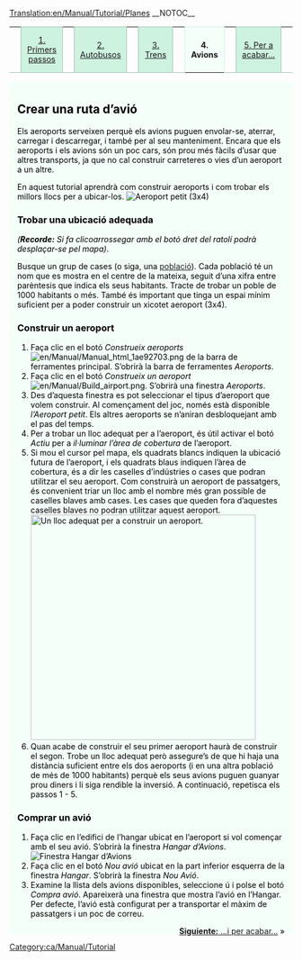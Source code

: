 [[Translation:en/Manual/Tutorial/Planes]]
__NOTOC__
{| width="100%" cellspacing="0" cellpadding="0" valign="top" border="0" style="margin-bottom: 0; margin-left: 1px;" |
| style="border: 0; border-bottom:1px solid #a3bfb1; background:none; width:2%" | &nbsp;
| style="padding:0 .3em; background-color:#cef2e0; font-size:90%; border:solid 1px #a3bfb1; text-align:center; width: 12em;"|[[ca/Manual/Tutorial/Tutorial|1. Primers passos]]
| style="border: 0; border-bottom:1px solid #a3bfb1; background:none; width:2%" | &nbsp;
| style="padding:0 .3em; background-color:#cef2e0; font-size:90%; border:solid 1px #a3bfb1; text-align:center; width: 12em;"|[[ca/Manual/Tutorial/Autobusos|2. Autobusos]]
| style="border: 0; border-bottom:1px solid #a3bfb1; background:none; width:2%" | &nbsp;
| style="padding:0 .3em; background-color:#cef2e0; font-size:90%; border:solid 1px #a3bfb1; text-align:center; width: 12em;"|[[ca/Manual/Tutorial/Trens|3. Trens]]
| style="border: 0; border-bottom:1px solid #a3bfb1; background:none; width:2%" | &nbsp;
| style="padding:0 .3em; background-color:white; border:solid 1px #cef2e0; border-bottom: 0; text-align:center; font-size:90%; font-weight:bold; background-color:#f5fffa; width: 12em;" | '''4. Avions'''
| style="border: 0; border-bottom:1px solid #a3bfb1; background:none; width:2%" | &nbsp;
| style="padding:0 .3em; background-color:#cef2e0; font-size:90%; border:solid 1px #a3bfb1; text-align:center; width: 12em;"| [[ca/Manual/Tutorial/Final|5. Per a acabar...]]
| style="border: 0; border-bottom:1px solid #a3bfb1; background:none;" | &nbsp;
|}
<div style="padding:.5em 1em 1em 1em; border-top:none; background-color:#f5fffa; color:#000;">
{{ca/Manual/Tutorial/Tutorial}}
==Crear una ruta d’avió==
Els aeroports serveixen perquè els avions puguen envolar-se, aterrar, carregar i descarregar, i també per al seu manteniment. Encara que els aeroports i els avions són un poc cars, són prou més fàcils d’usar que altres transports, ja que no cal construir carreteres o vies d’un aeroport a un altre.

En aquest tutorial aprendrà com construir aeroports i com trobar els millors llocs per a ubicar-los.
[[File:en/Manual/Airport s.png|none|frame|Aeroport petit (3x4)]]

===Trobar una ubicació adequada===
''('''Recorde:''' Si fa clicoarrossegar amb el botó dret del ratolí podrà desplaçar-se pel mapa)''.

Busque un grup de cases (o siga, una [[ca/Manual/Població|població]]). Cada població té un nom que es mostra en el centre de la mateixa, seguit d’una xifra entre parèntesis que indica els seus habitants. Tracte de trobar un poble de 1000 habitants o més. També és important que tinga un espai mínim suficient per a poder construir un xicotet aeroport (3x4).

===Construir un aeroport===
#Faça clic en el botó ''Construeix aeroports'' [[File:en/Manual/Manual html 1ae92703.png]] de la barra de ferramentes principal. S’obrirà la barra de ferramentes ''Aeroports''.
#Faça clic en el botó ''Construeix un aeroport'' [[File:en/Manual/Build airport.png]]. S’obrirà una finestra ''Aeroports''.
#Des d’aquesta finestra es pot seleccionar el tipus d’aeroport que volem construir. Al començament del joc, només està disponible ''l’Aeroport petit''. Els altres aeroports se n’aniran desbloquejant amb el pas del temps.
#Per a trobar un lloc adequat per a l’aeroport, és útil activar el botó ''Actiu'' per a ''il·luminar l’àrea de cobertura'' de l’aeroport.
#Si mou el cursor pel mapa, els quadrats blancs indiquen la ubicació futura de l’aeroport, i els quadrats blaus indiquen l’àrea de cobertura, és a dir les caselles d’indústries o cases que podran utilitzar el seu aeroport. Com construirà un aeroport de passatgers, és convenient triar un lloc amb el nombre més gran possible de caselles blaves amb cases. Les cases que queden fora d’aquestes caselles blaves no podran utilitzar aquest aeroport.<br/>[[File:en/Manual/Build-airport-3.png|thumb|400px|none|Un lloc adequat per a construir un aeroport.]]
#Quan acabe de construir el seu primer aeroport haurà de construir el segon. Trobe un lloc adequat però assegure’s de que hi haja una distància suficient entre els dos aeroports (i en una altra població de més de 1000 habitants) perquè els seus avions puguen guanyar prou diners i li siga rendible la inversió. A continuació, repetisca els passos 1 - 5.

===Comprar un avió===
#Faça clic en l’edifici de l’hangar ubicat en l’aeroport si vol començar amb el seu avió. S’obrirà la finestra ''Hangar d’Avions''.<br>[[File:en/Manual/Step1aircraft.png|none|Finestra Hangar d’Avions]]
#Faça clic en el botó ''Nou avió'' ubicat en la part inferior esquerra de la finestra ''Hangar''. S’obrirà la finestra ''Nou Avió''.
#Examine la llista dels avions disponibles, seleccione ú i polse el botó ''Compra avió''. Apareixerà una finestra que mostra l’avió en l’Hangar. Per defecte, l’avió està configurat per a transportar el màxim de passatgers i un poc de correu.

<span style="float: right">[[ca/Manual/Tutorial/Final|'''Siguiente:''' ...i per acabar...]] &raquo;</span>
</div>
[[Category:ca/Manual/Tutorial]]